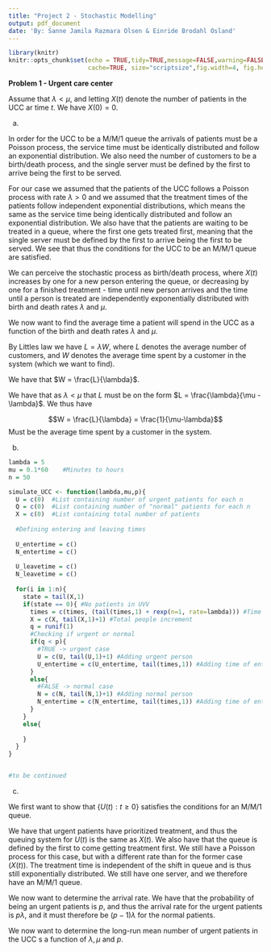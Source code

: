```yaml
---
title: "Project 2 - Stochastic Modelling"
output: pdf_document
date: 'By: Sanne Jamila Razmara Olsen & Einride Brodahl Osland'
---
```

```r
library(knitr)
knitr::opts_chunk$set(echo = TRUE,tidy=TRUE,message=FALSE,warning=FALSE,strip.white=TRUE,prompt=FALSE,
                      cache=TRUE, size="scriptsize",fig.width=4, fig.height=3,fig.align = "center")
```

__Problem 1 - Urgent care center__

Assume that $\lambda < \mu$, and letting $X(t)$ denote the number of patients in the UCC ar time $t$. We have $X(0) = 0$.

a)

In order for the UCC to be a M/M/1 queue the arrivals of patients must be a Poisson process, the service time must be identically distributed and follow an exponential distribution. We also need the number of customers to be a birth/death process, and the single server must be defined by the first to arrive being the first to be served. 

For our case we assumed that the patients of the UCC follows a Poisson process with rate $\lambda > 0$ and we assumed that the treatment times of the patients follow independent exponential distributions, which means the same as the service time being identically distributed and follow an exponential distribution. We also have that the patients are waiting to be treated in a queue, where the first one gets treated first, meaning that the single server must be defined by the first to arrive being the first to be served. We see that thus the conditions for the UCC to be an M/M/1 queue are satisfied. 

We can perceive the stochastic process as birth/death process, where $X(t)$ increases by one for a new person entering the queue, or decreasing by one for a finished treatment - time until new person arrives and the time until a person is treated are independently exponentially distributed with birth and death rates $\lambda$ and $\mu$.

We now want to find the average time a patient will spend in the UCC as a function of the birth and death rates $\lambda$ and $\mu$.

By Littles law we have $L = \lambda W$, where $L$ denotes the average number of customers, and $W$ denotes the average time spent by a customer in the system (which we want to find).

We have that $W = \frac{L}{\lambda}$.

We have that as $\lambda < \mu$ that $L$ must be on the form $L = \frac{\lambda}{\mu - \lambda}$. We thus have

$$W = \frac{L}{\lambda} = \frac{1}{\mu-\lambda}$$
Must be the average time spent by a customer in the system. 

b)


```r
lambda = 5
mu = 0.1*60    #Minutes to hours
n = 50

simulate_UCC <- function(lambda,mu,p){
  U = c(0)  #List containing number of urgent patients for each n
  Q = c(0)  #List containing number of "normal" patients for each n
  X = c(0)  #List containing total number of patients
  
  #Defining entering and leaving times
  
  U_entertime = c()
  N_entertime = c()
  
  U_leavetime = c()
  N_leavetime = c()
  
  for(i in 1:n){
    state = tail(X,1)
    if(state == 0){ #No patients in UVV
      times = c(times, (tail(times,1) + rexp(n=1, rate=lambda))) #Time of entering for next person
      X = c(X, tail(X,1)+1) #Total people increment
      q = runif(1)
      #Checking if urgent or normal
      if(q < p){
        #TRUE -> urgent case
        U = c(U, tail(U,1)+1) #Adding urgent person
        U_entertime = c(U_entertime, tail(times,1)) #Adding time of entering
      }
      else{
        #FALSE -> normal case
        N = c(N, tail(N,1)+1) #Adding normal person
        N_entertime = c(N_entertime, tail(times,1)) #Adding time of entering
      }
    }
    else{
      
    }
  }
}


#to be continued
```

c)

We first want to show that $\{ U(t) : t \ge 0 \}$ satisfies the conditions for an M/M/1 queue. 

We have that urgent patients have prioritized treatment, and thus the queuing system for $U(t)$ is the same as $X(t)$. We also have that the queue is defined by the first to come getting treatment first. We still have a Poisson process for this case, but with a different rate than for the former case ($X(t)$). The treatment time is independent of the shift in queue and is thus still exponentially distributed. We still have one server, and we therefore have an M/M/1 queue. 

We now want to determine the arrival rate. We have that the probability of being an urgent patients is $p$, and thus the arrival rate for the urgent patients is $p \lambda$, and it must therefore be $(p-1) \lambda$ for the normal patients.

We now want to determine the long-run mean number of urgent patients in the UCC s a function of $\lambda, \mu$ and $p$.


